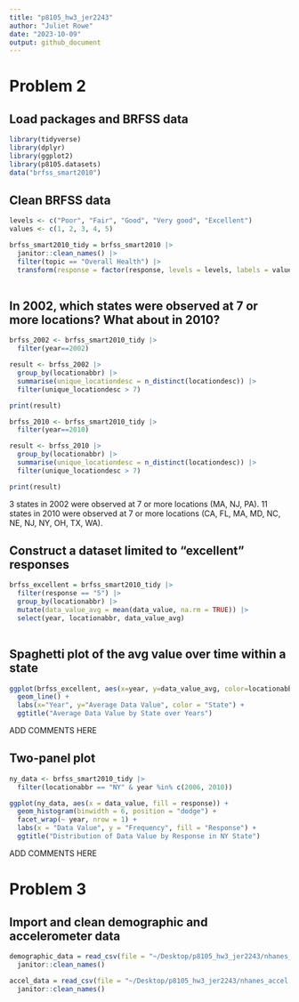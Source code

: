 ```yaml
---
title: "p8105_hw3_jer2243"
author: "Juliet Rowe"
date: "2023-10-09"
output: github_document
---
```



# Problem 2

## Load packages and BRFSS data
```r
library(tidyverse)
library(dplyr)
library(ggplot2)
library(p8105.datasets)
data("brfss_smart2010")
```


## Clean BRFSS data
```r
levels <- c("Poor", "Fair", "Good", "Very good", "Excellent")
values <- c(1, 2, 3, 4, 5)

brfss_smart2010_tidy = brfss_smart2010 |>
  janitor::clean_names() |>
  filter(topic == "Overall Health") |>
  transform(response = factor(response, levels = levels, labels = values, ordered = TRUE))
  
```


## In 2002, which states were observed at 7 or more locations? What about in 2010?
```r
brfss_2002 <- brfss_smart2010_tidy |>
  filter(year==2002)

result <- brfss_2002 |>
  group_by(locationabbr) |>
  summarise(unique_locationdesc = n_distinct(locationdesc)) |>
  filter(unique_locationdesc > 7)

print(result)

brfss_2010 <- brfss_smart2010_tidy |>
  filter(year==2010)

result <- brfss_2010 |>
  group_by(locationabbr) |>
  summarise(unique_locationdesc = n_distinct(locationdesc)) |>
  filter(unique_locationdesc > 7)

print(result)
```
3 states in 2002 were observed at 7 or more locations (MA, NJ, PA). 11 states in 2010 were observed at 7 or more locations (CA, FL, MA, MD, NC, NE, NJ, NY, OH, TX, WA).


## Construct a dataset limited to "excellent" responses
```r
brfss_excellent = brfss_smart2010_tidy |>
  filter(response == "5") |>
  group_by(locationabbr) |>
  mutate(data_value_avg = mean(data_value, na.rm = TRUE)) |>
  select(year, locationabbr, data_value_avg)
  
```


## Spaghetti plot of the avg value over time within a state
```r
ggplot(brfss_excellent, aes(x=year, y=data_value_avg, color=locationabbr, group=locationabbr)) + 
  geom_line() +
  labs(x="Year", y="Average Data Value", color = "State") +
  ggtitle("Average Data Value by State over Years")
```
ADD COMMENTS HERE

## Two-panel plot
```r
ny_data <- brfss_smart2010_tidy |>
  filter(locationabbr == "NY" & year %in% c(2006, 2010))

ggplot(ny_data, aes(x = data_value, fill = response)) +
  geom_histogram(binwidth = 6, position = "dodge") +
  facet_wrap(~ year, nrow = 1) +
  labs(x = "Data Value", y = "Frequency", fill = "Response") +
  ggtitle("Distribution of Data Value by Response in NY State")
```
ADD COMMENTS HERE


# Problem 3


## Import and clean demographic and accelerometer data
```r
demographic_data = read_csv(file = "~/Desktop/p8105_hw3_jer2243/nhanes_covar.csv") |>
  janitor::clean_names()

accel_data = read_csv(file = "~/Desktop/p8105_hw3_jer2243/nhanes_accel.csv") |>
  janitor::clean_names()
```

